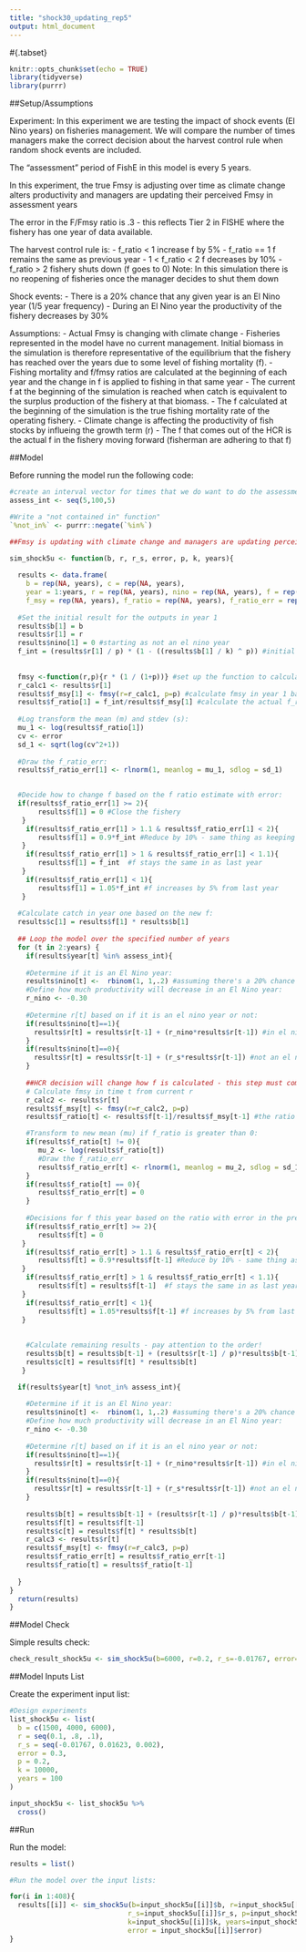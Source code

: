 ```yaml
---
title: "shock30_updating_rep5"
output: html_document
---
```


#{.tabset}
```r
knitr::opts_chunk$set(echo = TRUE)
library(tidyverse)
library(purrr)
```

##Setup/Assumptions

Experiment: In this experiment we are testing the impact of shock events (El Nino years) on fisheries management. We will compare the number of times managers make the correct decision about the harvest control rule when random shock events are included. 

The "assessment" period of FishE in this model is every 5 years.

In this experiment, the true Fmsy is adjusting over time as climate change alters productivity and managers are updating their perceived Fmsy in assessment years

The error in the F/Fmsy ratio is .3 - this reflects Tier 2 in FISHE where the fishery has one year of data available.

The harvest control rule is:
  - f_ratio < 1 increase f by 5%
  - f_ratio == 1 f remains the same as previous year
  - 1 < f_ratio < 2 f decreases by 10%
  - f_ratio > 2 fishery shuts down (f goes to 0)
    Note: In this simulation there is no reopening of fisheries once the manager decides to shut them down

Shock events:
  - There is a 20% chance that any given year is an El Nino year (1/5 year frequency) 
  - During an El Nino year the productivity of the fishery decreases by 30%


Assumptions:
  - Actual Fmsy is changing with climate change
  - Fisheries represented in the model have no current management. Initial biomass in the simulation is therefore representative of the equilibrium that the fishery has reached over the years due to some level of fishing mortality (f). 
  - Fishing mortality and f/fmsy ratios are calculated at the beginning of each year and the change in f is applied to fishing in that same year
  - The current f at the beginning of the simulation is reached when catch is equivalent to the surplus production of the fishery at that biomass. 
  - The f calculated at the beginning of the simulation is the true fishing mortality rate of the operating fishery. 
  - Climate change is affecting the productivity of fish stocks by influeing the growth term (r)
  - The f that comes out of the HCR is the actual f in the fishery moving forward (fisherman are adhering to that f)  
  
  
##Model

Before running the model run the following code:
```r

#create an interval vector for times that we do want to do the assessment:
assess_int <- seq(5,100,5)

#Write a "not contained in" function"
`%not_in%` <- purrr::negate(`%in%`)
```


```r

##Fmsy is updating with climate change and managers are updating perceived Fmsy in assessment years

sim_shock5u <- function(b, r, r_s, error, p, k, years){
  
  results <- data.frame(
    b = rep(NA, years), c = rep(NA, years), 
    year = 1:years, r = rep(NA, years), nino = rep(NA, years), f = rep(NA, years),
    f_msy = rep(NA, years), f_ratio = rep(NA, years), f_ratio_err = rep(NA, years)) #Setup the results dataframe 
  
  #Set the initial result for the outputs in year 1
  results$b[1] = b
  results$r[1] = r
  results$nino[1] = 0 #starting as not an el nino year
  f_int = (results$r[1] / p) * (1 - ((results$b[1] / k) ^ p)) #initial f assuming catch = surplus
  
  
  fmsy <-function(r,p){r * (1 / (1+p))} #set up the function to calculate Fmsy based on growth (r) and shape parameter (p)
  r_calc1 <- results$r[1]
  results$f_msy[1] <- fmsy(r=r_calc1, p=p) #calculate fmsy in year 1 based on historical parameters
  results$f_ratio[1] = f_int/results$f_msy[1] #calculate the actual f_ratio from initial fishing pressure (this is basically f in time t-1) and fmsy
 
  #Log transform the mean (m) and stdev (s):
  mu_1 <- log(results$f_ratio[1]) 
  cv <- error
  sd_1 <- sqrt(log(cv^2+1))
  
  #Draw the f_ratio_err:
  results$f_ratio_err[1] <- rlnorm(1, meanlog = mu_1, sdlog = sd_1)

  
  #Decide how to change f based on the f ratio estimate with error:
  if(results$f_ratio_err[1] >= 2){
       results$f[1] = 0 #Close the fishery
   } 
    if(results$f_ratio_err[1] > 1.1 & results$f_ratio_err[1] < 2){
       results$f[1] = 0.9*f_int #Reduce by 10% - same thing as keeping 90% of previous fishing mortality
   }  
    if(results$f_ratio_err[1] > 1 & results$f_ratio_err[1] < 1.1){
       results$f[1] = f_int  #f stays the same in as last year
   }
    if(results$f_ratio_err[1] < 1){
       results$f[1] = 1.05*f_int #f increases by 5% from last year
   } 
  
  #Calculate catch in year one based on the new f:
  results$c[1] = results$f[1] * results$b[1] 
  
  ## Loop the model over the specified number of years
  for (t in 2:years) {
    if(results$year[t] %in% assess_int){
    
    #Determine if it is an El Nino year:
    results$nino[t] <-  rbinom(1, 1,.2) #assuming there's a 20% chance of an El Nino in any given year
    #Define how much productivity will decrease in an El Nino year:
    r_nino <- -0.30 
    
    #Determine r[t] based on if it is an el nino year or not:
    if(results$nino[t]==1){
      results$r[t] = results$r[t-1] + (r_nino*results$r[t-1]) #in el nino year decrease by the r_nino term
    }
    if(results$nino[t]==0){
      results$r[t] = results$r[t-1] + (r_s*results$r[t-1]) #not an el nino year r calculation stays the same
    }       
    
    ##HCR decision will change how f is calculated - this step must come before calculating c 
    # Calculate fmsy in time t from current r 
    r_calc2 <- results$r[t]
    results$f_msy[t] <- fmsy(r=r_calc2, p=p)
    results$f_ratio[t] <- results$f[t-1]/results$f_msy[t-1] #the ratio of f/fmsy at the beginning of the year is based on last years f and fmsy

    #Transform to new mean (mu) if f_ratio is greater than 0:
    if(results$f_ratio[t] != 0){
       mu_2 <- log(results$f_ratio[t])
       #Draw the f_ratio_err
       results$f_ratio_err[t] <- rlnorm(1, meanlog = mu_2, sdlog = sd_1)
    }
    if(results$f_ratio[t] == 0){
       results$f_ratio_err[t] = 0
    }
    
    #Decisions for f this year based on the ratio with error in the previous year 
    if(results$f_ratio_err[t] >= 2){
       results$f[t] = 0 
   } 
    if(results$f_ratio_err[t] > 1.1 & results$f_ratio_err[t] < 2){
       results$f[t] = 0.9*results$f[t-1] #Reduce by 10% - same thing as keeping 90% of previous fishing mortality
   }  
    if(results$f_ratio_err[t] > 1 & results$f_ratio_err[t] < 1.1){
       results$f[t] = results$f[t-1]  #f stays the same in as last year
   }
    if(results$f_ratio_err[t] < 1){
       results$f[t] = 1.05*results$f[t-1] #f increases by 5% from last year
   } 
    
    
    #Calculate remaining results - pay attention to the order!
    results$b[t] = results$b[t-1] + (results$r[t-1] / p)*results$b[t-1]*(1 - ((results$b[t-1]/k) ^ p))-results$c[t-1]
    results$c[t] = results$f[t] * results$b[t]
   } 

  if(results$year[t] %not_in% assess_int){
    
    #Determine if it is an El Nino year:
    results$nino[t] <-  rbinom(1, 1,.2) #assuming there's a 20% chance of an El Nino in any given year
    #Define how much productivity will decrease in an El Nino year:
    r_nino <- -0.30 
    
    #Determine r[t] based on if it is an el nino year or not:
    if(results$nino[t]==1){
      results$r[t] = results$r[t-1] + (r_nino*results$r[t-1]) #in el nino year decrease by the r_nino term
    }
    if(results$nino[t]==0){
      results$r[t] = results$r[t-1] + (r_s*results$r[t-1]) #not an el nino year r calculation stays the same
    }   
    
    results$b[t] = results$b[t-1] + (results$r[t-1] / p)*results$b[t-1]*(1 - ((results$b[t-1]/k) ^ p))-results$c[t-1]
    results$f[t] = results$f[t-1]
    results$c[t] = results$f[t] * results$b[t]
    r_calc3 <- results$r[t]
    results$f_msy[t] <- fmsy(r=r_calc3, p=p)
    results$f_ratio_err[t] = results$f_ratio_err[t-1]
    results$f_ratio[t] = results$f_ratio[t-1]
    
  }
}
  return(results)
}


```

##Model Check

Simple results check:
```r

check_result_shock5u <- sim_shock5u(b=6000, r=0.2, r_s=-0.01767, error=0.3, p=0.2, k=10000, years=100)
```

##Model Inputs List

Create the experiment input list:
```r

#Design experiments
list_shock5u <- list(
  b = c(1500, 4000, 6000),
  r = seq(0.1, .8, .1),
  r_s = seq(-0.01767, 0.01623, 0.002),
  error = 0.3,
  p = 0.2,
  k = 10000,
  years = 100
)

input_shock5u <- list_shock5u %>%
  cross()


```


##Run

Run the model:
```r

results = list()

#Run the model over the input lists:

for(i in 1:408){
  results[[i]] <- sim_shock5u(b=input_shock5u[[i]]$b, r=input_shock5u[[i]]$r,
                             r_s=input_shock5u[[i]]$r_s, p=input_shock5u[[i]]$p,
                             k=input_shock5u[[i]]$k, years=input_shock5u[[i]]$years, 
                             error = input_shock5u[[i]]$error)
}

```

